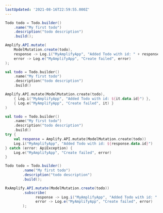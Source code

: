 ```yaml
---
lastUpdated: '2021-08-16T22:59:55.000Z'
---
```

<BlockSwitcher>
<Block name="Java">

```java
Todo todo = Todo.builder()
    .name("My first todo")
    .description("todo description")
    .build();

Amplify.API.mutate(
    ModelMutation.create(todo),
    response -> Log.i("MyAmplifyApp", "Added Todo with id: " + response.getData().getId()),
    error -> Log.e("MyAmplifyApp", "Create failed", error)
);
```

</Block>
<Block name="Kotlin - Callbacks">

```kotlin
val todo = Todo.builder()
    .name("My first todo")
    .description("todo description")
    .build()

Amplify.API.mutate(ModelMutation.create(todo),
    { Log.i("MyAmplifyApp", "Added Todo with id: ${it.data.id}") },
    { Log.e("MyAmplifyApp", "Create failed", it) }
)
```

</Block>
<Block name="Kotlin - Coroutines (Beta)">

```kotlin
val todo = Todo.builder()
    .name("My first todo")
    .description("todo description")
    .build()
try {
    val response = Amplify.API.mutate(ModelMutation.create(todo))
    Log.i("MyAmplifyApp", "Added Todo with id: ${response.data.id}")
} catch (error: ApiException) {
    Log.e("MyAmplifyApp", "Create failed", error)
}
```

</Block>
<Block name="RxJava">

```java
Todo todo = Todo.builder()
        .name("My first todo")
        .description("todo description")
        .build();

RxAmplify.API.mutate(ModelMutation.create(todo))
        .subscribe(
              response -> Log.i("MyAmplifyApp", "Added Todo with id: " + response.getData().getId()),
              error -> Log.e("MyAmplifyApp", "Create failed", error)
        );
```

</Block>
</BlockSwitcher>

